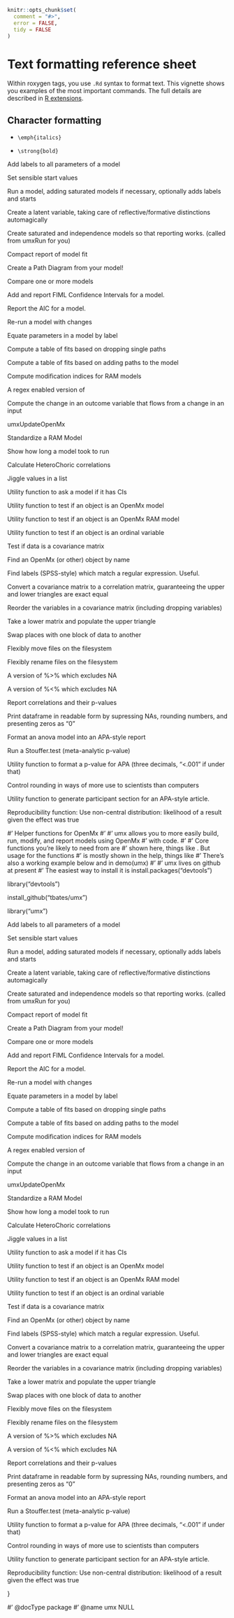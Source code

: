 <!--
%\VignetteEngine{knitr::knitr}
%\VignetteIndexEntry{Text formatting}
-->

```r
knitr::opts_chunk$set(
  comment = "#>",
  error = FALSE,
  tidy = FALSE
)
```

# Text formatting reference sheet

Within roxygen tags, you use `.Rd` syntax to format text. This vignette shows you examples of the most important commands. The full details are described in [R extensions](http://cran.r-project.org/doc/manuals/R-exts.html#Marking-text).

## Character formatting

* `\emph{italics}`

* `\strong{bold}`
\bold{Build and Run a Model}

\code{\link{umxLabel}}                Add labels to all parameters of a model

\code{\link{umxStart}}                Set sensible start values

\code{\link{umxRun}}                  Run a model, adding saturated models if necessary, optionally adds labels and starts

\code{\link{umxLatent}}               Create a latent variable, taking care of reflective/formative distinctions automagically

\code{\link{umxSaturated}}            Create saturated and independence models so that reporting works. (called from umxRun for you)

\bold{Get reports of model results}

\code{\link{umxSummary}}             Compact report of model fit

\code{\link{umxPlot}}                Create a Path Diagram from your model!

\code{\link{umxCompare}}             Compare one or more models

\code{\link{umxCI}}                  Add and report FIML Confidence Intervals for a model.

\code{\link{extractAIC.MxModel}}     Report the AIC for a model.



\bold{Updating & Modifying}

\code{\link{umxReRun}}                Re-run a model with changes

\code{\link{umxEquate}}               Equate parameters in a model by label

\code{\link{umxDrop1}}                Compute a table of fits based on dropping single paths

\code{\link{umxAdd1}}                 Compute a table of fits based on adding paths to the model

\code{\link{umxMI}}                   Compute modification indices for RAM models

\code{\link{umxGetParameters}}        A regex enabled version of \code{\link{omxGetParameters}}

\bold{High-level reporting}

\code{\link{umxUnexplainedCausalNexus}} Compute the change in an outcome variable that flows from a change in an input



\bold{Utilities}

\code{\link{umxUpdateOpenMx}}         umxUpdateOpenMx

\code{\link{umxStandardizeModel}}     Standardize a RAM Model

\code{\link{umxReportTime}}           Show how long a model took to run

\code{\link{umxHetCor}}               Calculate HeteroChoric correlations

\code{\link{umxJiggle}}               Jiggle values in a list

\code{\link{umx_has_CIs}}             Utility function to ask a model if it has CIs

\code{\link{umx_is_MxModel}}            Utility function to test if an object is an OpenMx model

\code{\link{umx_is_RAM}}           Utility function to test if an object is an OpenMx RAM model
 
\code{\link{umx_is_Ordinal}}         Utility function to test if an object is an ordinal variable

\code{\link{umx_is_cov}}              Test if data is a covariance matrix

\code{\link{umx_find_object}}         Find an OpenMx (or other) object by name

\code{\link{umx_grep_labels}}         Find labels (SPSS-style) which match a regular expression. Useful.

\code{\link{umxCov2cor}}              Convert a covariance matrix to a correlation matrix, guaranteeing the upper and lower triangles are exact equal


\code{\link{umx_reorder}}             Reorder the variables in a covariance matrix (including dropping variables)

\code{\link{umxLower2full}}          Take a lower matrix and populate the upper triangle

\bold{Non-SEM helpers}

\code{\link{umx_swap_a_block}}        Swap places with one block of data to another

\code{\link{umx_move_file}}       Flexibly move files on the filesystem

\code{\link{umx_rename_file}}      Flexibly rename files on the filesystem

\code{\link{umx_greater_than}}        A version of %>% which excludes NA

\code{\link{umx_less_than}}           A version of %<% which excludes NA

\code{\link{umx_cor}}                 Report correlations and their p-values

\code{\link{print.dataframe}}         Print dataframe in readable form by supressing NAs, rounding numbers, and presenting zeros as "0"

\code{\link{umxAnovaReport}}          Format an anova model into an APA-style report

\code{\link{Stouffer.test}}           Run a Stouffer.test (meta-analytic p-value)

\code{\link{umx_APA_pval}}            Utility function to format a p-value for APA (three decimals, "<.001" if under that)

\code{\link{umx_round}}               Control rounding in ways of more use to scientists than computers

\code{\link{umxDescriptives}}         Utility function to generate participant section for an APA-style article.

\code{\link{umx_pp33.Rd}}             Reproducibility function: Use non-central distribution: likelihood of a result given the effect was true


#' Helper functions for OpenMx
#'
#' umx allows you to more easily build, run, modify, and report models using OpenMx
#' with code.
#'
#' Core functions you're likely to need from \pkg{umx} are
#' shown here, things like \code{\link{umxLabel}}. But usage for the functions 
#' is mostly shown in the help, things like \code{\link{umxRun}}
#' There's also a working example below and in demo(umx)
#' 
#' umx lives on github at present \link{http://github.com/tbates/umx}
#' The easiest way to install it is
install.packages("devtools")

library("devtools")

install_github("tbates/umx")

library("umx")

\bold{Index:}

\bold{Build and Run a Model}

\code{\link{umxLabel}}                Add labels to all parameters of a model

\code{\link{umxStart}}                Set sensible start values

\code{\link{umxRun}}                  Run a model, adding saturated models if necessary, optionally adds labels and starts

\code{\link{umxLatent}}               Create a latent variable, taking care of reflective/formative distinctions automagically

\code{\link{umxSaturated}}            Create saturated and independence models so that reporting works. (called from umxRun for you)

\bold{Get reports of model results}

\code{\link{umxSummary}}             Compact report of model fit

\code{\link{umxPlot}}                Create a Path Diagram from your model!

\code{\link{umxCompare}}             Compare one or more models

\code{\link{umxCI}}                  Add and report FIML Confidence Intervals for a model.

\code{\link{extractAIC.MxModel}}     Report the AIC for a model.



\bold{Updating & Modifying}

\code{\link{umxReRun}}                Re-run a model with changes

\code{\link{umxEquate}}               Equate parameters in a model by label

\code{\link{umxDrop1}}                Compute a table of fits based on dropping single paths

\code{\link{umxAdd1}}                 Compute a table of fits based on adding paths to the model

\code{\link{umxMI}}                   Compute modification indices for RAM models

\code{\link{umxGetParameters}}        A regex enabled version of \code{\link{omxGetParameters}}

\bold{High-level reporting}

\code{\link{umxUnexplainedCausalNexus}} Compute the change in an outcome variable that flows from a change in an input



\bold{Utilities}

\code{\link{umxUpdateOpenMx}}         umxUpdateOpenMx

\code{\link{umxStandardizeModel}}     Standardize a RAM Model

\code{\link{umxReportTime}}           Show how long a model took to run

\code{\link{umxHetCor}}               Calculate HeteroChoric correlations

\code{\link{umxJiggle}}               Jiggle values in a list

\code{\link{umx_has_CIs}}             Utility function to ask a model if it has CIs

\code{\link{umx_is_MxModel}}            Utility function to test if an object is an OpenMx model

\code{\link{umx_is_RAM}}           Utility function to test if an object is an OpenMx RAM model
 
\code{\link{umx_is_Ordinal}}         Utility function to test if an object is an ordinal variable

\code{\link{umx_is_cov}}              Test if data is a covariance matrix

\code{\link{umx_find_object}}         Find an OpenMx (or other) object by name

\code{\link{umx_grep_labels}}         Find labels (SPSS-style) which match a regular expression. Useful.

\code{\link{umxCov2cor}}              Convert a covariance matrix to a correlation matrix, guaranteeing the upper and lower triangles are exact equal


\code{\link{umx_reorder}}             Reorder the variables in a covariance matrix (including dropping variables)

\code{\link{umxLower2full}}          Take a lower matrix and populate the upper triangle

\bold{Non-SEM helpers}

\code{\link{umx_swap_a_block}}        Swap places with one block of data to another

\code{\link{umx_move_file}}       Flexibly move files on the filesystem

\code{\link{umx_rename_file}}      Flexibly rename files on the filesystem

\code{\link{umx_greater_than}}        A version of %>% which excludes NA

\code{\link{umx_less_than}}           A version of %<% which excludes NA

\code{\link{umx_cor}}                 Report correlations and their p-values

\code{\link{print.dataframe}}         Print dataframe in readable form by supressing NAs, rounding numbers, and presenting zeros as "0"

\code{\link{umxAnovaReport}}          Format an anova model into an APA-style report

\code{\link{Stouffer.test}}           Run a Stouffer.test (meta-analytic p-value)

\code{\link{umx_APA_pval}}            Utility function to format a p-value for APA (three decimals, "<.001" if under that)

\code{\link{umx_round}}               Control rounding in ways of more use to scientists than computers

\code{\link{umxDescriptives}}         Utility function to generate participant section for an APA-style article.

\code{\link{umx_pp33.Rd}}             Reproducibility function: Use non-central distribution: likelihood of a result given the effect was true

}

\author{
Tim Bates

Maintainer: Who to complain to <timothy.c.bates@gmail.com>
}
\keyword{ package }

\references{
  - \url{http://openmx.psyc.virginia.edu/}
}

\examples{
\dontrun{
require("OpenMx")
require("umx")
data(demoOneFactor)
latents = c("G")
manifests = names(demoOneFactor)
fit1 <- mxModel("One Factor", type="RAM",
	manifestVars = manifests,
	latentVars  = latents,
	mxPath(from = latents, to = manifests),
	mxPath(from = manifests, arrows = 2),
	mxPath(from = latents  , arrows = 2, free = F, values = 1),
	mxData(cov(demoOneFactor), type = "cov", numObs = nrow(demoOneFactor))
)

omxGetParameters(fit1) # nb: By default, paths have no labels, and starts of 0

# umxLabel easily add informative and predictable labels to each free path (works with matrix style as well!)
# and with umxStart, we can easily add sensible guesses for start values...
fit1 = umxLabel(fit1)  
fit1 = umxStart(fit1)  

# Re-run omxGetParameters...
omxGetParameters(fit1) # Wow! Now your model has informative labels, & better starts

# umxRun the model (calculates saturated models for raw data, & repeats if the model is not code green)
fit1 = umxRun(fit1)    

# Let's get some journal-ready fit information

umxSummary(fit1) 

# Model updating example
# Can we equate the loading of X5 on g to zero?
fit2 = omxSetParameters(fit1, labels = "G_to_x1", values = 0, free = F, name = "no_effect_of_g_on_X5")
fit2 = mxRun(fit2)
# Model comparison example
umxCompare(fit1, fit2)

# Same thing with umxReRun
fit2 = umxReRun(fit1, "x5_with_x5", name = "no_residual_onX5")

umxCompare(fit1, fit2)

# And make a Figure it dot format!
# If you have installed GraphViz, the next command will open it for you to see!

umxPlot(fit1, std = T)

# Run this instead if you don't have GraphViz
umxPlot(fit1, std = T, dotFilename = NA)

}
}
#' @docType package
#' @name umx
NULL
